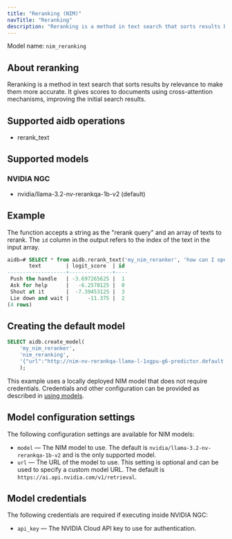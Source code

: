 ```yaml
---
title: "Reranking (NIM)"
navTitle: "Reranking"
description: "Reranking is a method in text search that sorts results by relevance to make them more accurate."
---
```


Model name: `nim_reranking`

## About reranking

Reranking is a method in text search that sorts results by relevance to make them more accurate. It gives scores to documents using cross-attention mechanisms, improving the initial search results.

## Supported aidb operations

* rerank_text

## Supported models

### NVIDIA NGC

* nvidia/llama-3.2-nv-rerankqa-1b-v2 (default)


## Example
The function accepts a string as the "rerank query" and an array of texts to rerank.
The `id` column in the output refers to the index of the text in the input array.

```sql
aidb=# SELECT * from aidb.rerank_text('my_nim_reranker', 'how can I open a door?', '{Ask for help, Push the handle, Lie down and wait, Shout at it}'::text[]) ORDER BY logit_score DESC;
       text        | logit_score  | id
-------------------+--------------+----
 Push the handle   | -3.697265625 |  1
 Ask for help      |   -6.2578125 |  0
 Shout at it       |  -7.39453125 |  3
 Lie down and wait |      -11.375 |  2
(4 rows)
```


## Creating the default model

```sql
SELECT aidb.create_model(
    'my_nim_reranker',
    'nim_reranking',
    '{"url":"http://nim-nv-rerankqa-llama-l-1xgpu-g6-predictor.default.svc.cluster.local/v1/ranking", "model": "nvidia/llama-3.2-nv-rerankqa-1b-v2"}'
    );
```

This example uses a locally deployed NIM model that does not require credentials. Credentials and other configuration can be provided as described in [using models](../using-models).

## Model configuration settings

The following configuration settings are available for NIM models:

* `model` &mdash; The NIM model to use. The default is `nvidia/llama-3.2-nv-rerankqa-1b-v2` and is the only supported model.
* `url` &mdash; The URL of the model to use. This setting is optional and can be used to specify a custom model URL. The default is `https://ai.api.nvidia.com/v1/retrieval`.

## Model credentials

The following credentials are required if executing inside NVIDIA NGC:

* `api_key` &mdash; The NVIDIA Cloud API key to use for authentication.
